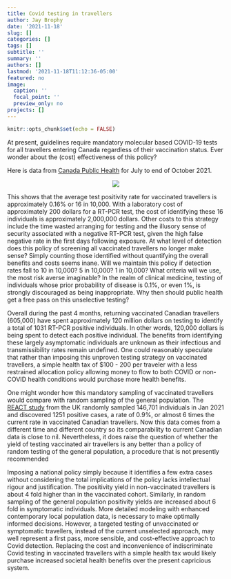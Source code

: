 ```yaml
---
title: Covid testing in travellers
author: Jay Brophy
date: '2021-11-18'
slug: []
categories: []
tags: []
subtitle: ''
summary: ''
authors: []
lastmod: '2021-11-18T11:12:36-05:00'
featured: no
image:
  caption: ''
  focal_point: ''
  preview_only: no
projects: []
---
```



```r
knitr::opts_chunk$set(echo = FALSE)
```

At present, guidelines require mandatory molecular based COVID-19 tests for all travellers entering Canada regardless of their vaccination status. Ever wonder about the (cost) effectiveness of this policy?

Here is data from [Canada Public Health](https://www.canada.ca/en/public-health/services/diseases/coronavirus-disease-covid-19/testing-screening-contact-tracing/summary-data-travellers.htm) for July  to end of October 2021.

<center>
![](PCR.png)

</center>

This shows that the average test positivity rate for vaccinated travellers is approximately 0.16% or 16 in 10,000. With a laboratory cost of approximately 200 dollars for a RT-PCR test, the cost of identifying these 16 individuals is approximately 2,000,000 dollars. Other costs to this strategy include the time wasted arranging for testing and the illusory sense of security associated with a negative RT-PCR test, given the high false negative rate in the first days following exposure. At what level of detection does this policy of screening all vaccinated travellers no longer make sense? Simply counting those identified without quantifying the overall benefits and costs seems inane. Will we maintain this policy if detection rates fall to 10 in 10,000? 5 in 10,000? 1 in 10,000? What criteria will we use, the most risk averse imaginable? In the realm of clinical medicine, testing of individuals whose prior probability of disease is 0.1%, or even 1%, is strongly discouraged as being inappropriate. Why then should public health get a free pass on this unselective testing?

Overall during the past 4 months, returning vaccinated Canadian travellers (605,000) have spent approximately 120 million dollars on testing to identify a total of 1031 RT-PCR positive individuals. In other words, 120,000 dollars is being spent to detect each positive individual. The benefits from identifying these largely asymptomatic individuals are unknown as their infectious and transmissibility rates remain undefined. One could reasonably speculate that rather than imposing this unproven testing strategy on vaccinated travellers, a simple health tax of $100 - 200 per traveler with a less restrained allocation policy allowing money to flow to both COVID or non-COVID health conditions would purchase more health benefits.

One might wonder how this mandatory sampling of vaccinated travellers would compare with random sampling of the general population. The [REACT study](https://doi.org/10.1371/journal.pmed.1003777) from the UK randomly sampled 146,701 individuals in Jan 2021 and discovered 1251 positive cases, a rate of 0.9%, or almost 6 times the current rate in vaccinated Canadian travellers. Now this data comes from a different time and different country so its comparability to current Canadian data is close to nil. Nevertheless, it does raise the question of whether the yield of testing vaccinated air travellers is any better than a policy of random testing of the general population, a procedure that is not presently recommended

Imposing a national policy simply because it identifies a few extra cases without considering the total implications of the policy lacks intellectual rigour and justification. The positivity yield in non-vaccinated travellers is about 4 fold higher than in the vaccinated cohort. Similarly, in random sampling of the general population positivity yields are increased about 6 fold in symptomatic individuals. More detailed modeling with enhanced contemporary local population data, is necessary to make optimally informed decisions. However, a targeted testing of unvaccinated or symptomatic travellers, instead of the current unselected approach, may well represent a first pass, more sensible, and cost-effective approach to Covid detection. Replacing the cost and inconvenience of indiscriminate Covid testing in vaccinated travellers with a simple health tax would likely purchase increased societal health benefits over the present capricious system.
